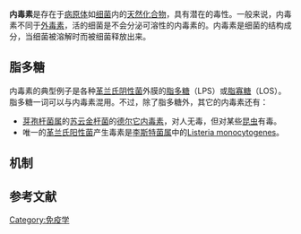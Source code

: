 '''内毒素'''是存在于[[病原体|病原体]]如[[细菌|细菌]]内的[[天然|天然]][[化合物|化合物]]，具有潜在的毒性。一般来说，内毒素不同于[[外毒素|外毒素]]，活的细菌是不会分泌可溶性的内毒素的。内毒素是细菌的结构成分，当细菌被溶解时而被细菌释放出来。

== 脂多糖 ==
内毒素的典型例子是各种[[革兰氏阴性菌|革兰氏阴性菌]]外膜的[[脂多糖|脂多糖]]（LPS）或[[脂寡糖|脂寡糖]]（LOS）。脂多糖一词可以与内毒素混用。不过，除了脂多糖外，其它的内毒素还有：
* [[芽孢杆菌属|芽孢杆菌属]]的[[苏云金杆菌|苏云金杆菌]]的[[德尔它内毒素|德尔它内毒素]]，对人无毒，但对某些[[昆虫|昆虫]]有毒。
* 唯一的[[革兰氏阳性菌|革兰氏阳性菌]]产生毒素是[[李斯特菌属|李斯特菌属]]中的[[Listeria_monocytogenes|Listeria monocytogenes]]。

== 机制 ==
== 参考文献 ==
<div class="references-small">
<references />
</div>

{{Authority control}}
[[Category:免疫学|Category:免疫学]]